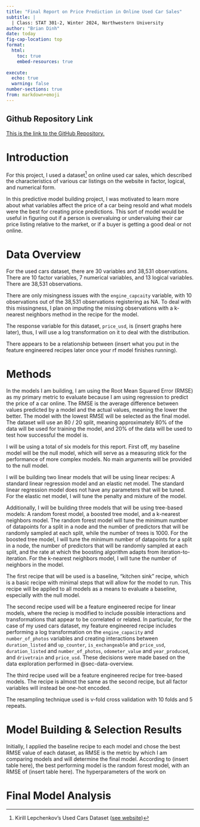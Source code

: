 ```yaml
---
title: "Final Report on Price Prediction in Online Used Car Sales"
subtitle: |
  | Class: STAT 301-2, Winter 2024, Northwestern University
author: "Brian Dinh"
date: today
fig-cap-location: top
format:
  html:
    toc: true
    embed-resources: true
    
execute:
  echo: true
  warning: false
number-sections: true
from: markdown+emoji 
---
```


::: {.callout-tip icon=false}

## Github Repository Link

[This is the link to the GitHub Repository.](https://github.com/stat301-2-2024-winter/final-project-2-BrianDinh26.git)

:::

# Introduction {#sec-introduction}
For this project, I used a dataset^[Kirill Lepchenkov's Used Cars Dataset ([see website](https://www.kaggle.com/datasets/lepchenkov/usedcarscatalog/data))] on online used car sales, which described the characteristics of various car listings on the website in factor, logical, and numerical form.

In this predictive model building project, I was motivated to learn more about what variables affect the price of a car being resold and what models were the best for creating price predictions. This sort of model would be useful in figuring out if a person is overvaluing or undervaluing their car price listing relative to the market, or if a buyer is getting a good deal or not online.

# Data Overview {#sec-data-overview}
For the used cars dataset, there are 30 variables and 38,531 observations. There are 10 factor variables, 7 numerical variables, and 13 logical variables. There are 38,531 observations.

There are only misingness issues with the `engine_capcaity` variable, with 10 observations out of the 38,531 observations registering as NA. To deal with this missingness, I plan on imputing the missing observations with a k-nearest neighbors method in the recipe for the model.

The response variable for this dataset, `price_usd`, is (insert graphs here later), thus, I will use a log transformation on it to deal with the distribution.

There appears to be a relationship between (insert what you put in the feature engineered recipes later once your rf model finishes running).

# Methods {#sec-methods}
In the models I am building, I am using the Root Mean Squared Error (RMSE) as my primary metric to evaluate because I am using regression to predict the price of a car online. The RMSE is the average difference between values predicted by a model and the actual values, meaning the lower the better. The model with the lowest RMSE will be selected as the final model. The dataset will use an 80 / 20 split, meaning approximately 80% of the data will be used for training the model, and 20% of the data will be used to test how successful the model is.

I will be using a total of six models for this report. First off, my baseline model will be the null model, which will serve as a measuring stick for the performance of more complex models. No main arguments will be provided to the null model.

I will be building two linear models that will be using linear recipes: A standard linear regression model and an elastic net model. The standard linear regression model does not have any parameters that will be tuned. For the elastic net model, I will tune the penalty and mixture of the model.

Additionally, I will be building three models that will be using tree-based models: A random forest model, a boosted tree model, and a k-nearest neighbors model. The random forest model will tune the minimum number of datapoints for a split in a node and the number of predictors that will be randomly sampled at each split, while the number of trees is 1000. For the boosted tree model, I will tune the minimum number of datapoints for a split in a node, the number of predictors that will be randomly sampled at each split, and the rate at which the boosting algorithm adapts from iteration-to-iteration. For the k-nearest neighbors model, I will tune the number of neighbors in the model.

The first recipe that will be used is a baseline, "kitchen sink" recipe, which is a basic recipe with minimal steps that will allow for the model to run. This recipe will be applied to all models as a means to evaluate a baseline, especially with the null model.

The second recipe used will be a feature engineered recipe for linear models, where the reciep is modified to include possible interactions and transformations that appear to be correlated or related. In particular, for the case of my used cars dataset, my feature engineered recipe includes performing a log transformation on the `engine_capacity` and `number_of_photos` variables and creating interactions between `duration_listed` and `up_counter`, `is_exchangeable` and `price_usd`, `duration_listed` and `number_of_photos`, `odometer_value` and `year_produced`, and `drivetrain` and `price_usd`. These decisions were made based on the data exploration performed in @sec-data-overview.

The third recipe used will be a feature engineered recipe for tree-based models. The recipe is almost the same as the second recipe, but all factor variables will instead be one-hot encoded.

The resampling technique used is v-fold cross validation with 10 folds and 5 repeats.

# Model Building & Selection Results
Initially, I applied the baseline recipe to each model and chose the best RMSE value of each dataset, as RMSE is the metric by which I am comparing models and will determine the final model. According to (insert table here), the best performing model is the random forest model, with an RMSE of (insert table here). The hyperparameters of the work on 


# Final Model Analysis



